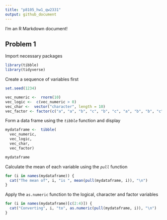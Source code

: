 ```yaml
---
title: "p8105_hw1_qw2331"
output: github_document
---
```


I'm an R Markdown document! 

## Problem 1

Import necessary packages

```r
library(tibble)
library(tidyverse)
```


Create a sequence of variables first

```r
set.seed(1234)

vec_numeric <-  rnorm(10)
vec_logic <-  c(vec_numeric > 0)
vec_char <-  vector("character", length = 10)
vec_factor <- factor(c("a", "a", "b", "c", "b", "c", "a", "b", "b", "c"))
```


Form a data frame using the *`tibble`* function and display

```r
mydataframe <-  tibble(
  vec_numeric, 
  vec_logic, 
  vec_char, 
  vec_factor)

mydataframe
```


Calculate the mean of each variable using the *`pull`* function

```r
for (i in names(mydataframe)) {
  cat("The mean of", i, "is ", mean(pull(mydataframe, i)), "\n")
}
```


Apply the `as.numeric` function to the logical, character and factor variables

```r
for (i in names(mydataframe)[c(2:4)]) {
  cat("Converting", i, "to", as.numeric(pull(mydataframe, i)), "\n")
}
```

